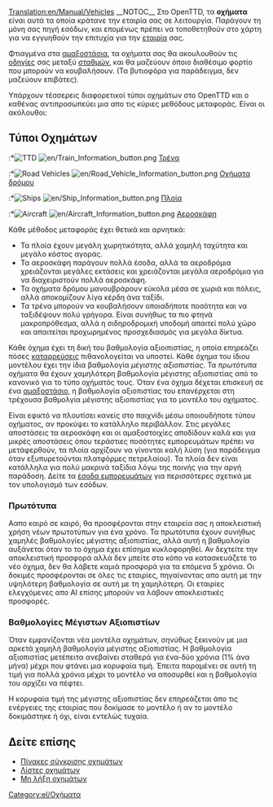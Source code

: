 [[Translation:en/Manual/Vehicles]]
{{el/Πίνακας περιεχομένων}}__NOTOC__
Στο OpenTTD, τα '''οχήματα''' είναι αυτά τα οποία κράτανε την εταιρία σας σε λειτουργία. Παράγουν τη μόνη σας πηγή εσόδων, και επομένως πρέπει να τοποθετηθούν στο χάρτη για να εγγυηθούν την επιτυχία για την [[el/Εταιρία|εταιρία]] σας.

Φτιαγμένα στα [[el/Αμαξοστάσια|αμαξοστάσια]], τα οχήματα σας θα ακουλουθούν τις [[el/Οδηγίες|οδηγίες]] σας μεταξύ [[el/Σταθμοί|σταθμών]], και θα μαζεύουν όποιο διαθέσιμο φορτίο που μπορούν να κουβαλήσουν. (Τα βυτιοφόρα για παράδειγμα, δεν μαζεύουν επιβάτες).

Υπάρχουν τέσσερεις διαφορετικοί τύποι οχημάτων στο OpenTTD και ο καθένας αντιπροσωπεύει μια απο τις κύριες μεθόδους μεταφοράς. Είναι οι ακόλουθοι:

==Τύποι Οχημάτων==
:*[[File:en/Manual html m16a497ce.png|TTD]] [[File:en/Train Information button.png]] [[el/Τρένα|Τρένα]]
:*[[File:en/Manual html m3518e48c.png|Road Vehicles]] [[File:en/Road Vehicle Information button.png]] [[el/Οχήματα δρόμου|Οχήματα δρόμου]]
:*[[File:en/Manual html 53123a33.png|Ships]] [[File:en/Ship Information button.png]] [[el/Manual/Πλοία|Πλοία]]
:*[[File:en/Manual html 442702e6.png|Aircraft]] [[File:en/Aircraft Information button.png]] [[el/Αεροσκάφη|Αεροσκάφη]]

Κάθε μέθοδος μεταφοράς έχει θετικά και αρνητικά:
*Τα πλοία έχουν μεγάλη χωρητικότητα, αλλά χαμηλή ταχύτητα και μεγάλο κόστος αγοράς.
*Τα αεροσκάφη παράγουν πολλά έσοδα, αλλά τα αεροδρόμια χρειάζονται μεγάλες εκτάσεις και χρειάζονται μεγάλα αεροδρόμια για να διαχειριστούν πολλά αεροσκάφη.
*Τα οχήματα δρόμου μανουβράρουν εύκολα μέσα σε χωριά και πόλεις, αλλά αποκομίζουν λίγα κέρδη άνα ταξίδι.
*Τα τρένα μπορούν να κουβαλήσουν οποιαδήποτε ποσότητα και να ταξιδέψουν πολύ γρήγορα. Είναι συνήθως τα πιο φτηνά μακροπρόθεσμα, αλλά η σιδηροδρομική υποδομή απαιτεί πολύ χώρο και απαιτείται προχωρημένος προσχεδιασμός για μεγάλα δίκτυα. 

Κάθε όχημα έχει τη δική του βαθμολογία αξιοιπιστίας, η οποία επηρεάζει πόσες [[el/Καταρρεύσεις|καταρρεύσεις]] πιθανολογείται να υποστεί. Κάθε όχημα του ίδιου μοντέλου έχει την ίδια βαθμολογία ''μέγιστης αξιοπιστίας''. Τα ''πρωτότυπα'' οχήματα θα έχουν χαμηλότερη βαθμολογία μέγιστης αξιοπιστίας από το κανονικό για το τύπο οχήματός τους. Όταν ένα όχημα δέχεται επισκευή σε ένα [[el/Αμαξοστάσιο|αμαξοστάσιο]], η βαθμολογία αξιοπιστίας του επανέρχεται στη τρέχουσα βαθμολγία μέγιστης αξιοπιστίας για το μοντέλο του οχήματος.

Είναι εφικτό να πλουτίσει κανείς στο παιχνίδι μέσω οποιουδήποτε τύπου οχήματος, αν προκύψει το κατάλληλο περιβάλλον. Στις μεγάλες αποστάσεις τα αεροσκάφη και οι αμαξοστοιχίες αποδίδουν καλά και για μικρές αποστάσεις όπου τεράστιες ποσότητες εμπορευμάτων πρέπει να μετάφερθούν, τα πλοία αρχίζουν να γίνονται καλή λύση (για παράδειγμα όταν εξυπυρετούνται πλατφόρμες πετρελαίου). Τα πλοία δεν είναι κατάλληλα για πολύ μακρινά ταξίδια λόγω της ποινής για την αργή παράδοση. Δείτε τα [[el/Έσοδα εμπορευμάτων|έσοδα εμπορευμάτων]] για περισσότερες σχετικά με τον υπολογισμό των εσόδων.

===Πρωτότυπα===

Ααπο καιρό σε καιρό, θα προσφέρονται στην εταιρεία σας  η αποκλειστική χρήση νέων πρωτοτύπων για ένα χρόνο. Τα πρωτότυπα έχουν συνήθως χαμηλές βαθμολογίες μέγιστης αξιοπιστίας, αλλά αυτή η βαθμολογία αυξάνεται όταν το το όχημα έχει επίσημα κυκλοφορηθεί. Αν δεχτείτε την αποκλειστική προσφορά αλλά δεν μπείτε στο κόπο να κατασκευάζετε το νέο όχημα, δεν θα λάβετε καμιά προσφορά για τα επόμενα 5 χρόνια. Οι δοκιμές προσφέρονται σε όλες τις εταιρίες, πηγαίνοντας απο αυτή με την υψηλότερη βαθμολογία σε αυτή με τη χαμηλότερη. Οι εταιρίες ελεγχόμενες απο AI επίσης μπορούν να λάβουν αποκλειστικές προσφορές.

===Βαθμολογίες Μέγιστων Αξιοπιστίων===

Όταν εμφανίζονται νέα μοντέλα οχημάτων, σηνύθως ξεκινούν με μια αρκετά χαμηλή βαθμολογία μέγιστης αξιοπιστίας. Η βαθμολογία αξιοπιστίας μετέπειτα ανεβαίνει σταθερά για ένα-δύο χρόνια (1% άνα μήνα) μέχρι που φτάνει μια κορυφαία τιμή. Έπειτα παραμένει σε αυτή τη τιμή για πολλά χρόνια μέχρι το μοντέλο να αποσυρθεί και η βαθμολογία του αρχίζει να πέφτει.

Η κορυφαία τιμή της μέγιστης αξιοπιστίας δεν επηρεάζεται άπο τις ενέργειες της εταιρίας που δοκίμασε το μοντέλο ή αν το μοντέλο δοκιμάστηκε ή όχι, είναι εντελώς τυχαία.

==Δείτε επίσης==
*[[el/Πίνακες σύγκρισης οχημάτων|Πίνακες σύγκρισης οχημάτων]]
*[[el/Λίστες οχημάτων|Λίστες οχημάτων]]
*[[el/Μη λήξη οχημάτων|Μη λήξη οχημάτων]]

[[Category:el/Οχήματα]]